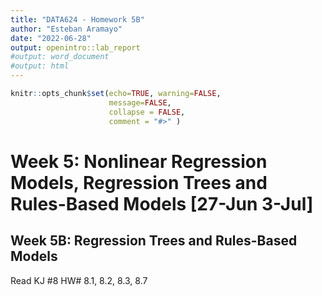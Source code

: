 ```yaml
---
title: "DATA624 - Homework 5B"
author: "Esteban Aramayo"
date: "2022-06-28"
output: openintro::lab_report
#output: word_document
#output: html
---
```


```r
knitr::opts_chunk$set(echo=TRUE, warning=FALSE,
                      message=FALSE,
                      collapse = FALSE,
                      comment = "#>" )
```


# Week 5: Nonlinear Regression Models, Regression Trees and Rules-Based Models [27-Jun 3-Jul]
 

## Week 5B: Regression Trees and Rules-Based Models
 
 
Read KJ #8 
HW# 8.1, 8.2, 8.3, 8.7



